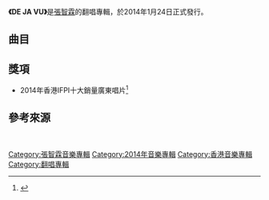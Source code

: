 {{Album infobox | <!-- See Wikipedia:WikiProject_Albums -->
| Name        = DE JA VU
| Type        = [[翻唱專輯|翻唱專輯]]
| Artist      = [[張智霖|張智霖]]
| Cover       = 
| Released    = 2014年1月24日
| Recorded    = 2013年
| Genre       = [[粵語流行音樂|粵語流行音樂]]、[[国語流行音樂|国語流行音樂]]
| Length      = 37:54
| Label       = [[Neway_Star|Neway Star]]
|  Last album  = [[What_Is_Love|What Is Love]]<br />（2011年）
|  This album  = '''DE JA VU'''<br />（2014年）
|  Next album  = [[Crazy_Hours|Crazy Hours]]<br />（2014年）
}}

'''《DE JA VU》'''是[[張智霖|張智霖]]的翻唱專輯，於2014年1月24日正式發行。

== 曲目 ==
{{tracklist
| headline        = CD
| total_length    = 37:54
| title_width = 16%

| title1         = 你好嗎
| music1         = [[M._George_Jackson_Clake|M. George Jackson Clake]]<br>[[Glenens_Winterhalter|Glenens Winterhalter]]
| lyrics1        = [[潘源良|潘源良]]
| arranger1      = [[林一峰|林一峰]]
| producer1      = 林一峰
| longnote1      = 原唱者為[[張立基|張立基]]
| length1        = 4:21

| title2         = 歲月如歌
| music2         = [[徐偉賢|徐偉賢]]
| lyrics2        = [[劉卓輝|劉卓輝]]
| arranger2      = [[江志仁|江志仁]]
| producer2      = [[唐奕聰|唐奕聰]]
| longnote2      = 原唱者為[[陳奕迅|陳奕迅]]
| length2        = 3:31

| title3         = 你是如此難以忘記
| music3         = [[周治平|周治平]]
| lyrics3        = 周治平
| arranger3      = [[陳奐仁|陳奐仁]]<br>[[吳偉賢|吳偉賢]]
| producer3      = 陳奐仁
| note3          = 國語
| longnote3      = 原唱者為[[梁朝偉|梁朝偉]]
| length3        = 4:41

| title4         = 夢中見
| music4         = [[鈴木祥子|鈴木祥子]]
| lyrics4        = [[林夕|林夕]]
| arranger4      = [[周錫漢|周錫漢]]
| producer4      = [[陳浩然_(音樂製作人)|陳浩然]]<br>周錫漢
| longnote4      = 原唱者為[[郭小霖|郭小霖]]
| length4        = 4:12

| title5         = 尋開心
| music5         = [[周初晨|周初晨]]
| lyrics5        = 林夕
| arranger5      = [[何秉舜|何秉舜]]
| producer5      = 何秉舜
| longnote5      = 原唱者為[[趙學而|趙學而]]
| length5        = 4:52

| title6         = 後來
| music6         = [[玉城千春|玉城千春]]
| lyrics6        = [[施人誠|施人誠]]
| arranger6      = 陳奐仁<br>吳偉賢
| producer6      = 陳奐仁
| note6          = 國語
| longnote6      = 原唱者為[[劉若英|劉若英]]
| length6        = 4:13

| title7         = 當我知道你們相愛
| music7         = [[小美|小美]]
| lyrics7        = 小美
| arranger7      = [[鄧建明|鄧建明]]<br>[[李健宏|Kevin Boy]]
| producer7      = 鄧建明
| note7          = 國語
| longnote7      = 原唱者為[[郭富城|郭富城]]
| length7        = 4:11

| title8         = 永遠愛著你
| music8         = Srifa<br>[[甘志偉|甘志偉]]
| lyrics8        = [[潘偉源|潘偉源]]
| arranger8      = [[古馳_(音樂人)|古馳]]
| producer8      = [[蔡一智|蔡一智]]
| longnote8      = 原唱者為[[草蜢_(組合)|草蜢]]
| length8        = 4:10

| title9         = 我的歌聲裡
| music9         = [[曲婉婷|曲婉婷]]
| lyrics9        = 曲婉婷
| arranger9      = 
| producer9      = 
| note9          = 國語
| longnote9      = 原唱者為[[曲婉婷|曲婉婷]]<br>此曲目為Hidden Track
| length9        = 3:47
}}

== 獎項 ==

* 2014年香港IFPI十大銷量廣東唱片<ref>{{Cite web|title=2014|url=http://www.ifpihk.org/zh/hong-kong-top-sales-music-award-presented-01-14/hong-kong-top-sales-music-award-presented/2014|accessdate=2019-12-06|work=www.ifpihk.org|archive-url=https://web.archive.org/web/20190907184044/http://www.ifpihk.org/zh/hong-kong-top-sales-music-award-presented-01-14/hong-kong-top-sales-music-award-presented/2014|archive-date=2019-09-07|dead-url=yes}}</ref>

== 參考來源 ==
<br/>
[[Category:張智霖音樂專輯|Category:張智霖音樂專輯]]
[[Category:2014年音樂專輯|Category:2014年音樂專輯]]
[[Category:香港音樂專輯|Category:香港音樂專輯]]
[[Category:翻唱專輯|Category:翻唱專輯]]